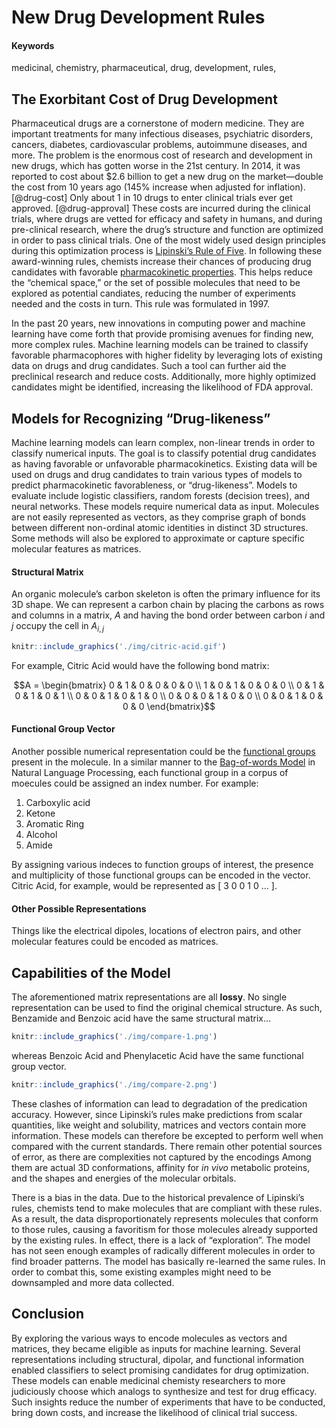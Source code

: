# New Drug Development Rules {#drug-rules}

#### Keywords

medicinal, chemistry, pharmaceutical, drug, development, rules,

## The Exorbitant Cost of Drug Development

Pharmaceutical drugs are a cornerstone of modern medicine.
They are important treatments for many infectious diseases, psychiatric disorders, cancers, diabetes, cardiovascular problems, autoimmune diseases, and more.
The problem is the enormous cost of research and development in new drugs, which has gotten worse in the 21st century.
In 2014, it was reported to cost about $2.6 billion to get a new drug on the market—double the cost from 10 years ago (145% increase when adjusted for inflation). [@drug-cost]
Only about 1 in 10 drugs to enter clinical trials ever get approved. [@drug-approval]
These costs are incurred during the clinical trials, where drugs are vetted for efficacy and safety in humans, and during pre-clinical research, where the drug's structure and function are optimized in order to pass clinical trials.
One of the most widely used design principles during this optimization process is [Lipinski's Rule of Five](https://en.wikipedia.org/wiki/Lipinski%27s_rule_of_five).
In following these award-winning rules, chemists increase their chances of producing drug candidates with favorable [pharmacokinetic properties](https://en.wikipedia.org/wiki/Pharmacokinetics).
This helps reduce the "chemical space," or the set of possible molecules that need to be explored as potential candiates, reducing the number of experiments needed and the costs in turn.
This rule was formulated in 1997.

In the past 20 years, new innovations in computing power and machine learning have come forth that provide promising avenues for finding new, more complex rules.
Machine learning models can be trained to classify favorable pharmacophores with higher fidelity by leveraging lots of existing data on drugs and drug candidates.
Such a tool can further aid the preclinical research and reduce costs.
Additionally, more highly optimized candidates might be identified, increasing the likelihood of FDA approval.

## Models for Recognizing "Drug-likeness"

Machine learning models can learn complex, non-linear trends in order to classify numerical inputs.
The goal is to classify potential drug candidates as having favorable or unfavorable pharmacokinetics.
Existing data will be used on drugs and drug candidates to train various types of models to predict pharmacokinetic favorableness, or "drug-likeness".
Models to evaluate include logistic classifiers, random forests (decision trees), and neural networks.
These models require numerical data as input. Molecules are not easily represented as vectors, as they comprise graph of bonds between different non-ordinal atomic identities in distinct 3D structures.
Some methods will also be explored to approximate or capture specific molecular features as matrices.

#### Structural Matrix

An organic molecule's carbon skeleton is often the primary influence for its 3D shape.
We can represent a carbon chain by placing the carbons as rows and columns in a matrix, $A$ and having the bond order between carbon $i$ and $j$ occupy the cell in $A_{i,j}$

```r
knitr::include_graphics('./img/citric-acid.gif')
```

For example, Citric Acid would have the following bond matrix:

$$A = \begin{bmatrix}
0 & 1 & 0 & 0 & 0 & 0 \\ 
1 & 0 & 1 & 0 & 0 & 0 \\
0 & 1 & 0 & 1 & 0 & 1 \\
0 & 0 & 1 & 0 & 1 & 0 \\
0 & 0 & 0 & 1 & 0 & 0 \\
0 & 0 & 1 & 0 & 0 & 0
\end{bmatrix}$$

#### Functional Group Vector

Another possible numerical representation could be the [functional groups](https://en.wikipedia.org/wiki/Functional_group) present in the molecule.
In a similar manner to the [Bag-of-words Model](https://en.wikipedia.org/wiki/Bag-of-words_model) in Natural Language Processing, each functional group in a corpus of moecules could be assigned an index number.
For example:

  1. Carboxylic acid
  1. Ketone
  1. Aromatic Ring
  1. Alcohol
  1. Amide

By assigning various indeces to function groups of interest, the presence and multiplicity of those functional groups can be encoded in the vector. Citric Acid, for example, would be represented as $[\ 3\ 0\ 0\ 1\ 0\ ...\ ]$.

#### Other Possible Representations

Things like the electrical dipoles, locations of electron pairs, and other molecular features could be encoded as matrices.


## Capabilities of the Model

The aforementioned matrix representations are all **lossy**.
No single representation can be used to find the original chemical structure.
As such, Benzamide and Benzoic acid have the same structural matrix...

```r
knitr::include_graphics('./img/compare-1.png')
```

whereas Benzoic Acid and Phenylacetic Acid have the same functional group vector.

```r
knitr::include_graphics('./img/compare-2.png')
```

These clashes of information can lead to degradation of the predication accuracy.
However, since Lipinski's rules make predictions from scalar quantities, like weight and solubility, matrices and vectors contain more information.
These models can therefore be excepted to perform well when compared with the current standards.
There remain other potential sources of error, as there are complexities not captured by the encodings
Among them are actual 3D conformations, affinity for *in vivo* metabolic proteins, and the shapes and energies of the molecular orbitals.

There is a bias in the data.
Due to the historical prevalence of Lipinski's rules, chemists tend to make molecules that are compliant with these rules.
As a result, the data disproportionately represents molecules that conform to those rules, causing a favoritism for those molecules already supported by the existing rules.
In effect, there is a lack of "exploration".
The model has not seen enough examples of radically different molecules in order to find broader patterns.
The model has basically re-learned the same rules.
In order to combat this, some existing examples might need to be downsampled and more data collected.

## Conclusion

By exploring the various ways to encode molecules as vectors and matrices, they became eligible as inputs for machine learning.
Several representations including structural, dipolar, and functional information enabled classifiers to select promising candidates for drug optimization.
These models can enable medicinal chemisty researchers to more judiciously choose which analogs to synthesize and test for drug efficacy.
Such insights reduce the number of experiments that have to be conducted, bring down costs, and increase the likelihood of clinical trial success.



